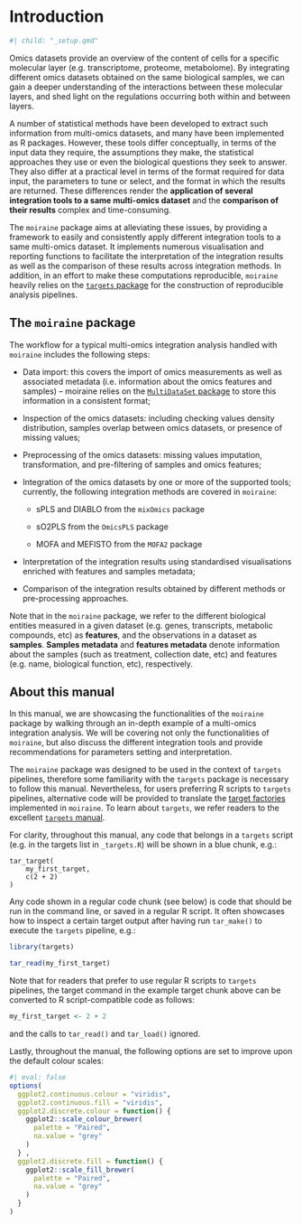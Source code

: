 # Introduction {.unnumbered}

```r
#| child: "_setup.qmd"

```

Omics datasets provide an overview of the content of cells for a specific molecular layer (e.g. transcriptome, proteome, metabolome). By integrating different omics datasets obtained on the same biological samples, we can gain a deeper understanding of the interactions between these molecular layers, and shed light on the regulations occurring both within and between layers. 

A number of statistical methods have been developed to extract such information from multi-omics datasets, and many have been implemented as R packages. However, these tools differ conceptually, in terms of the input data they require, the assumptions they make, the statistical approaches they use or even the biological questions they seek to answer. They also differ at a practical level in terms of the format required for data input, the parameters to tune or select, and the format in which the results are returned. These differences render the **application of several integration tools to a same multi-omics dataset** and the **comparison of their results** complex and time-consuming.

The `moiraine` package aims at alleviating these issues, by providing a framework to easily and consistently apply different integration tools to a same multi-omics dataset. It implements numerous visualisation and reporting functions to facilitate the interpretation of the integration results as well as the comparison of these results across integration methods. In addition, in an effort to make these computations reproducible, `moiraine` heavily relies on the [`targets` package](https://books.ropensci.org/targets/) for the construction of reproducible analysis pipelines.

## The `moiraine` package

The workflow for a typical multi-omics integration analysis handled with `moiraine` includes the following steps:

* Data import: this covers the import of omics measurements as well as associated metadata (i.e. information about the omics features and samples) -- moiraine relies on the [`MultiDataSet` package](https://bioconductor.org/packages/release/bioc/html/MultiDataSet.html) to store this information in a consistent format;

* Inspection of the omics datasets: including checking values density distribution, samples overlap between omics datasets, or presence of missing values;

* Preprocessing of the omics datasets: missing values imputation, transformation, and pre-filtering of samples and omics features;

* Integration of the omics datasets by one or more of the supported tools; currently, the following integration methods are covered in `moiraine`:

  * sPLS and DIABLO from the `mixOmics` package
  
  * sO2PLS from the `OmicsPLS` package
  
  * MOFA and MEFISTO from the `MOFA2` package

* Interpretation of the integration results using standardised visualisations enriched with features and samples metadata;

* Comparison of the integration results obtained by different methods or pre-processing approaches.

Note that in the `moiraine` package, we refer to the different biological entities measured in a given dataset (e.g. genes, transcripts, metabolic compounds, etc) as **features**, and the observations in a dataset as **samples**. **Samples metadata** and **features metadata** denote information about the samples (such as treatment, collection date, etc) and features (e.g. name, biological function, etc), respectively.

## About this manual

In this manual, we are showcasing the functionalities of the `moiraine` package by walking through an in-depth example of a multi-omics integration analysis. We will be covering not only the functionalities of `moiraine`, but also discuss the different integration tools and provide recommendations for parameters setting and interpretation.

The `moiraine` package was designed to be used in the context of `targets` pipelines, therefore some familiarity with the `targets` package is necessary to follow this manual. Nevertheless, for users preferring R scripts to `targets` pipelines, alternative code will be provided to translate the [target factories](https://wlandau.github.io/targetopia/contributing.html#target-factories) implemented in `moiraine`. To learn about `targets`, we refer readers to the excellent [`targets` manual](https://books.ropensci.org/targets/).


For clarity, throughout this manual, any code that belongs in a `targets` script (e.g. in the targets list in `_targets.R`) will be shown in a blue chunk, e.g.:

::: {.targets-chunk}
```targets
tar_target(
	my_first_target,
	c(2 + 2)
)
```
:::

Any code shown in a regular code chunk (see below) is code that should be run in the command line, or saved in a regular R script. It often showcases how to inspect a certain target output after having run `tar_make()` to execute the `targets` pipeline, e.g.:

```r
library(targets)

tar_read(my_first_target)
```

Note that for readers that prefer to use regular R scripts to `targets` pipelines, the target command in the example target chunk above can be converted to R script-compatible code as follows:

```r
my_first_target <- 2 + 2
```

and the calls to `tar_read()` and `tar_load()` ignored.

Lastly, throughout the manual, the following options are set to improve upon the default colour scales:

```r
#| eval: false
options(
  ggplot2.continuous.colour = "viridis",
  ggplot2.continuous.fill = "viridis",
  ggplot2.discrete.colour = function() {
    ggplot2::scale_colour_brewer(
      palette = "Paired", 
      na.value = "grey"
    )
  } ,
  ggplot2.discrete.fill = function() {
    ggplot2::scale_fill_brewer(
      palette = "Paired",
      na.value = "grey"
    )
  } 
)
```
